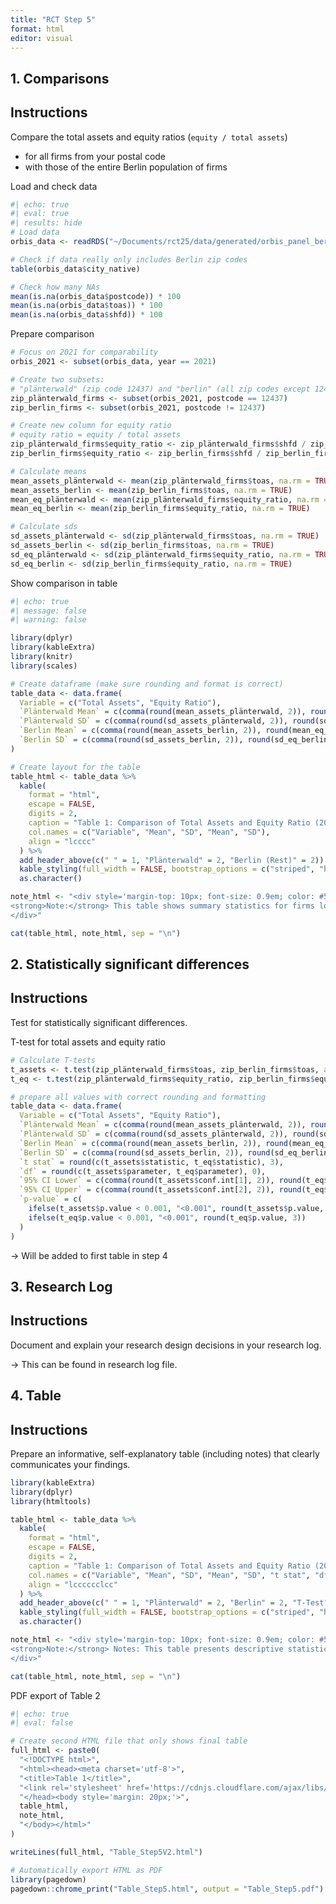 ```yaml
---
title: "RCT Step 5"
format: html
editor: visual
---
```


## 1. Comparisons

::: {.callout-note appearance="simple" icon="false"}
## Instructions

Compare the total assets and equity ratios (`equity / total assets`)

-   for all firms from your postal code
-   with those of the entire Berlin population of firms
:::

Load and check data

```r
#| echo: true
#| eval: true
#| results: hide
# Load data
orbis_data <- readRDS("~/Documents/rct25/data/generated/orbis_panel_berlin.rds")

# Check if data really only includes Berlin zip codes
table(orbis_data$city_native)

# Check how many NAs
mean(is.na(orbis_data$postcode)) * 100
mean(is.na(orbis_data$toas)) * 100
mean(is.na(orbis_data$shfd)) * 100

```

Prepare comparison

```r
# Focus on 2021 for comparability
orbis_2021 <- subset(orbis_data, year == 2021)

# Create two subsets: 
# "plänterwald" (zip code 12437) and "berlin" (all zip codes except 12437)
zip_plänterwald_firms <- subset(orbis_2021, postcode == 12437)
zip_berlin_firms <- subset(orbis_2021, postcode != 12437)

# Create new column for equity ratio
# equity ratio = equity / total assets
zip_plänterwald_firms$equity_ratio <- zip_plänterwald_firms$shfd / zip_plänterwald_firms$toas
zip_berlin_firms$equity_ratio <- zip_berlin_firms$shfd / zip_berlin_firms$toas

# Calculate means
mean_assets_plänterwald <- mean(zip_plänterwald_firms$toas, na.rm = TRUE)
mean_assets_berlin <- mean(zip_berlin_firms$toas, na.rm = TRUE)
mean_eq_plänterwald <- mean(zip_plänterwald_firms$equity_ratio, na.rm = TRUE)
mean_eq_berlin <- mean(zip_berlin_firms$equity_ratio, na.rm = TRUE)

# Calculate sds
sd_assets_plänterwald <- sd(zip_plänterwald_firms$toas, na.rm = TRUE)
sd_assets_berlin <- sd(zip_berlin_firms$toas, na.rm = TRUE)
sd_eq_plänterwald <- sd(zip_plänterwald_firms$equity_ratio, na.rm = TRUE)
sd_eq_berlin <- sd(zip_berlin_firms$equity_ratio, na.rm = TRUE)
```

Show comparison in table

```r
#| echo: true
#| message: false
#| warning: false

library(dplyr)
library(kableExtra)
library(knitr)
library(scales)

# Create dataframe (make sure rounding and format is correct)
table_data <- data.frame(
  Variable = c("Total Assets", "Equity Ratio"),
  `Plänterwald Mean` = c(comma(round(mean_assets_plänterwald, 2)), round(mean_eq_plänterwald, 2)),
  `Plänterwald SD` = c(comma(round(sd_assets_plänterwald, 2)), round(sd_eq_plänterwald, 2)),
  `Berlin Mean` = c(comma(round(mean_assets_berlin, 2)), round(mean_eq_berlin, 2)),
  `Berlin SD` = c(comma(round(sd_assets_berlin, 2)), round(sd_eq_berlin, 2))
)

# Create layout for the table
table_html <- table_data %>%
  kable(
    format = "html",
    escape = FALSE,
    digits = 2,
    caption = "Table 1: Comparison of Total Assets and Equity Ratio (2021)",
    col.names = c("Variable", "Mean", "SD", "Mean", "SD"),
    align = "lcccc"
  ) %>%
  add_header_above(c(" " = 1, "Plänterwald" = 2, "Berlin (Rest)" = 2)) %>%
  kable_styling(full_width = FALSE, bootstrap_options = c("striped", "hover")) %>%
  as.character()

note_html <- "<div style='margin-top: 10px; font-size: 0.9em; color: #555;'>
<strong>Note:</strong> This table shows summary statistics for firms located in Plänterwald (n = 48) compared to the rest of Berlin (n = 27,688) in fiscal year 2021, based on Orbis data. Total assets are reported in euros (€) with comma formatting. The equity ratio is calculated as shareholders’ funds divided by total assets, expressed as a percentage. Reported are group means and standard deviations (SD) excluding missing values (NA). All figures are based on the most recent available financial data for 2021.
</div>"

cat(table_html, note_html, sep = "\n")
```

## 2. Statistically significant differences

::: {.callout-note appearance="simple" icon="false"}
## Instructions

Test for statistically significant differences.
:::

T-test for total assets and equity ratio

```r
# Calculate T-tests
t_assets <- t.test(zip_plänterwald_firms$toas, zip_berlin_firms$toas, alternative = "two.sided", var.equal = FALSE)
t_eq <- t.test(zip_plänterwald_firms$equity_ratio, zip_berlin_firms$equity_ratio, alternative = "two.sided", var.equal = FALSE)

# prepare all values with correct rounding and formatting
table_data <- data.frame(
  Variable = c("Total Assets", "Equity Ratio"),
  `Plänterwald Mean` = c(comma(round(mean_assets_plänterwald, 2)), round(mean_eq_plänterwald, 2)),
  `Plänterwald SD` = c(comma(round(sd_assets_plänterwald, 2)), round(sd_eq_plänterwald, 2)),
  `Berlin Mean` = c(comma(round(mean_assets_berlin, 2)), round(mean_eq_berlin, 2)),
  `Berlin SD` = c(comma(round(sd_assets_berlin, 2)), round(sd_eq_berlin, 2)),
  `t stat` = round(c(t_assets$statistic, t_eq$statistic), 3),
  `df` = round(c(t_assets$parameter, t_eq$parameter), 0),
  `95% CI Lower` = c(comma(round(t_assets$conf.int[1], 2)), round(t_eq$conf.int[1], 2)),
  `95% CI Upper` = c(comma(round(t_assets$conf.int[2], 2)), round(t_eq$conf.int[2], 2)),
  `p-value` = c(
    ifelse(t_assets$p.value < 0.001, "<0.001", round(t_assets$p.value, 3)),
    ifelse(t_eq$p.value < 0.001, "<0.001", round(t_eq$p.value, 3))
  )
)

```

-\> Will be added to first table in step 4

## 3. Research Log

::: {.callout-note appearance="simple" icon="false"}
## Instructions

Document and explain your research design decisions in your research log.
:::

-\> This can be found in research log file.

## 4. Table

::: {.callout-note appearance="simple" icon="false"}
## Instructions

Prepare an informative, self-explanatory table (including notes) that clearly communicates your findings.
:::

```r
library(kableExtra)
library(dplyr)
library(htmltools)

table_html <- table_data %>%
  kable(
    format = "html",
    escape = FALSE,
    digits = 2,
    caption = "Table 1: Comparison of Total Assets and Equity Ratio (2021)",
    col.names = c("Variable", "Mean", "SD", "Mean", "SD", "t stat", "df", "95% CI Lower", "95% CI Upper", "p-value"),
    align = "lcccccclcc"
  ) %>%
  add_header_above(c(" " = 1, "Plänterwald" = 2, "Berlin" = 2, "T-Test" = 5)) %>%
  kable_styling(full_width = FALSE, bootstrap_options = c("striped", "hover")) %>%
  as.character()

note_html <- "<div style='margin-top: 10px; font-size: 0.9em; color: #555;'>
<strong>Note:</strong> Notes: This table presents descriptive statistics for firms located in Plänterwald (n = 48) compared to the remaining Berlin-based firms (n = 27,688) for the fiscal year 2021, based on Orbis data. Total assets are reported in euros (€) and formatted using comma separators. The equity ratio is defined as shareholders’ funds divided by total assets, expressed as a percentage. Reported are means and standard deviations (SD) for both groups. Welch’s two-sample t-test was employed to compare group means, accounting for unequal variances. Reported statistics include t-values, degrees of freedom (df), p-values, and 95% confidence intervals (CI). The large SD in Berlin firms’ total assets and equity ratios likely reflects high variance, potentially due to outliers or distressed companies. All values are based on financial data from the year 2021.
</div>"

cat(table_html, note_html, sep = "\n")
```

PDF export of Table 2

```r
#| echo: true
#| eval: false

# Create second HTML file that only shows final table
full_html <- paste0(
  "<!DOCTYPE html>",
  "<html><head><meta charset='utf-8'>",
  "<title>Table 1</title>",
  "<link rel='stylesheet' href='https://cdnjs.cloudflare.com/ajax/libs/twitter-bootstrap/4.5.2/css/bootstrap.min.css'>",
  "</head><body style='margin: 20px;'>",
  table_html,
  note_html,
  "</body></html>"
)

writeLines(full_html, "Table_Step5V2.html")

# Automatically export HTML as PDF
library(pagedown)
pagedown::chrome_print("Table_Step5.html", output = "Table_Step5.pdf")

```
